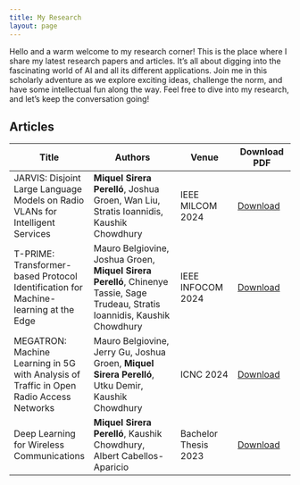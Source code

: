 ```yaml
---
title: My Research
layout: page
---
```


Hello and a warm welcome to my research corner! This is the place where I share my latest research papers and articles. It's all about digging into the fascinating world of AI and all its different applications. Join me in this scholarly adventure as we explore exciting ideas, challenge the norm, and have some intellectual fun along the way. Feel free to dive into my research, and let's keep the conversation going!

## Articles

| Title        | Authors             | Venue        | Download PDF |
| ------------ | ------------------- | ------------ | ------------ |
| JARVIS: Disjoint Large Language Models on Radio VLANs for Intelligent Services | **Miquel Sirera Perelló**, Joshua Groen, Wan Liu, Stratis Ioannidis, Kaushik Chowdhury | IEEE MILCOM 2024 | [Download](./research/JARVIS.pdf "Download paper") |
| T-PRIME: Transformer-based Protocol Identification for Machine-learning at the Edge | Mauro Belgiovine, Joshua Groen, **Miquel Sirera Perelló**, Chinenye Tassie, Sage Trudeau, Stratis Ioannidis, Kaushik Chowdhury | IEEE INFOCOM 2024 | [Download](./research/T-PRIME.pdf "Download paper") |
| MEGATRON: Machine Learning in 5G with Analysis of Traffic in Open Radio Access Networks |	Mauro Belgiovine, Jerry Gu, Joshua Groen, **Miquel Sirera Perelló**, Utku Demir, Kaushik Chowdhury | ICNC 2024 | [Download](./research/MEGATRON.pdf "Download paper") |
| Deep Learning for Wireless Communications | **Miquel Sirera Perelló**, Kaushik Chowdhury, Albert Cabellos-Aparicio | Bachelor Thesis 2023 | [Download](./research/TFG.pdf "Download paper") |



